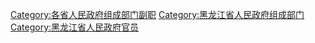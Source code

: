 [[Category:各省人民政府组成部门副职|Category:各省人民政府组成部门副职]]
[[Category:黑龙江省人民政府组成部门|Category:黑龙江省人民政府组成部门]]
[[Category:黑龙江省人民政府官员|Category:黑龙江省人民政府官员]]